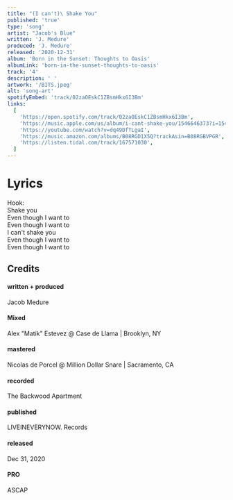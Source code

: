 ```yaml
---
title: "(I can't)\ Shake You"
published: 'true'
type: 'song'
artist: "Jacob's Blue"
written: 'J. Medure'
produced: 'J. Medure'
released: '2020-12-31'
album: 'Born in the Sunset: Thoughts to Oasis'
albumLink: 'born-in-the-sunset-thoughts-to-oasis'
track: '4'
description: ' '
artwork: '/BITS.jpeg'
alt: 'song-art'
spotifyEmbed: 'track/02zaOEskC1ZBsmHkx6I3Bm'
links:
  [
    'https://open.spotify.com/track/02zaOEskC1ZBsmHkx6I3Bm',
    'https://music.apple.com/us/album/i-cant-shake-you/1546646373?i=1546646560&app=music',
    'https://youtube.com/watch?v=dq49DfTLgaI',
    'https://music.amazon.com/albums/B08RGD1X5Q?trackAsin=B08RGBVPGR',
    'https://listen.tidal.com/track/167571030',
  ]
---
```


# Lyrics

Hook:  
Shake you  
Even though I want to  
Even though I want to  
I can't shake you  
Even though I want to  
Even though I want to

## Credits

<div className="album-credits flex-col w-full not-prose justify-start">
  <div className="credit flex-auto flex-grow">
    <h4>written + produced</h4>
    <p>Jacob Medure</p>
  </div>
  <div className="credit flex-auto flex-grow">
    <h4>Mixed</h4>
    <p>Alex "Matik" Estevez @ Case de Llama | Brooklyn, NY</p>
  </div>
  <div className="credit flex-auto flex-grow">
    <h4>mastered</h4>
    <p>Nicolas de Porcel @ Million Dollar Snare | Sacramento, CA</p>
  </div>
  <div className="credit flex-auto flex-grow">
    <h4>recorded</h4>
    <p>The Backwood Apartment</p>
  </div>
  <div className="credit flex-auto flex-grow">
    <h4>published</h4>
    <p>LIVEINEVERYNOW. Records</p>
  </div>
  <div className="credit flex-auto flex-grow">
    <h4>released</h4>
    <p>Dec 31, 2020</p>
  </div>
  <div className="credit flex-auto flex-grow">
    <h4>PRO</h4>
    <p>ASCAP</p>
  </div>
</div>
